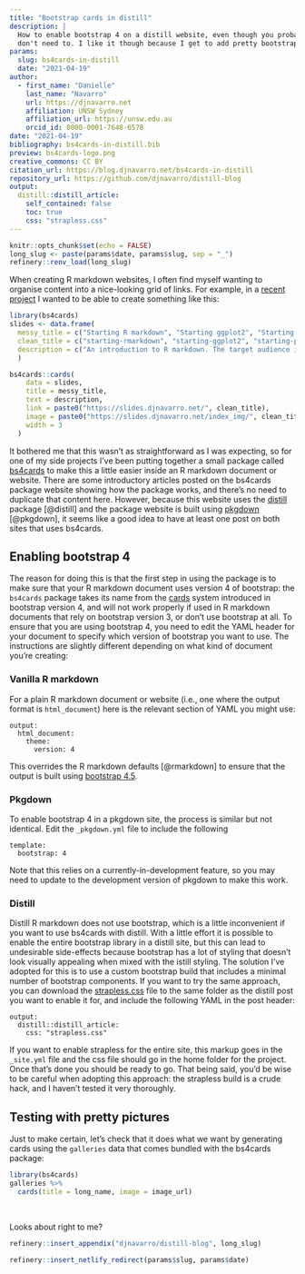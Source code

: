 ```yaml
---
title: "Bootstrap cards in distill"
description: |
  How to enable bootstrap 4 on a distill website, even though you probably 
  don't need to. I like it though because I get to add pretty bootstrap cards
params:
  slug: bs4cards-in-distill
  date: "2021-04-19"
author:
  - first_name: "Danielle"
    last_name: "Navarro"
    url: https://djnavarro.net
    affiliation: UNSW Sydney
    affiliation_url: https://unsw.edu.au
    orcid_id: 0000-0001-7648-6578
date: "2021-04-19"
bibliography: bs4cards-in-distill.bib
preview: bs4cards-logo.png
creative_commons: CC BY
citation_url: https://blog.djnavarro.net/bs4cards-in-distill
repository_url: https://github.com/djnavarro/distill-blog
output:
  distill::distill_article:
    self_contained: false
    toc: true
    css: "strapless.css"
---
```



<!--------------- my typical setup ----------------->

```r
knitr::opts_chunk$set(echo = FALSE)
long_slug <- paste(params$date, params$slug, sep = "_")
refinery::renv_load(long_slug)
```



<!--------------- post begins here ----------------->


When creating R markdown websites, I often find myself wanting to organise content into a nice-looking grid of links. For example, in a [recent project](https://slides.djnavarro.net/) I wanted to be able to create something like this:

```r
library(bs4cards)
slides <- data.frame(
  messy_title = c("Starting R markdown", "Starting ggplot2", "Starting programming"),
  clean_title = c("starting-rmarkdown", "starting-ggplot2", "starting-programming"),
  description = c("An introduction to R markdown. The target audience is a novice R user with no previous experience with markdown.", "An introduction to ggplot2. The target audience is a novice user with no previous experience with R or ggplot2.", text = "This is primarily a tutorial on making generative art in R, but in doing so introduces core programming constructs and data structures. It is assumed the user has some previous experience with ggplot2.")
  )

bs4cards::cards(
    data = slides,
    title = messy_title,
    text = description,
    link = paste0("https://slides.djnavarro.net/", clean_title),
    image = paste0("https://slides.djnavarro.net/index_img/", clean_title, ".png"),
    width = 3
  )
```

It bothered me that this wasn't as straightforward as I was expecting, so for one of my side projects I've been putting together a small package called [bs4cards](https://bs4cards.djnavarro.net) to make this a little easier inside an R markdown document or website. There are some introductory articles posted on the bs4cards package website showing how the package works, and there's no need to duplicate that content here. However, because this website uses the [distill](https://rstudio.github.io/distill/) package [@distill] and the package website is built using [pkgdown](https://pkgdown.r-lib.org/) [@pkgdown], it seems like a good idea to have at least one post on both sites that uses bs4cards. 


## Enabling bootstrap 4

The reason for doing this is that the first step in using the package is to make sure that your R markdown document uses version 4 of bootstrap: the `bs4cards` package takes its name from the [cards](https://getbootstrap.com/docs/4.5/components/card/) system introduced in bootstrap version 4, and will not work properly if used in R markdown documents that rely on bootstrap version 3, or don't use bootstrap at all. To ensure that you are using bootstrap 4, you need to edit the YAML header for your document to specify which version of bootstrap you want to use. The instructions are slightly different depending on what kind of document you're creating:

### Vanilla R markdown

For a plain R markdown document or website (i.e., one where the output format is `html_document`) here is the relevant section of YAML you might use:

```
output:
  html_document:
    theme:
      version: 4
```

This overrides the R markdown defaults [@rmarkdown] to ensure that the output is built using [bootstrap 4.5](https://getbootstrap.com/docs/4.5/getting-started/introduction/). 

### Pkgdown

To enable bootstrap 4 in a pkgdown site, the process is similar but not identical. Edit the `_pkgdown.yml` file to include the following

```
template:
  bootstrap: 4
```

Note that this relies on a currently-in-development feature, so you may need to update to the development version of pkgdown to make this work.


### Distill

Distill R markdown does not use bootstrap, which is a little inconvenient if you want to use bs4cards with distill. With a little effort it is possible to enable the entire bootstrap library in a distill site, but this can lead to undesirable side-effects because bootstrap has a lot of styling that doesn't look visually appealing when mixed with the istill styling. The solution I've adopted for this is to use a custom bootstrap build that includes a minimal number of bootstrap components. If you want to try the same approach, you can download the [strapless.css](https://github.com/djnavarro/strapless/releases/download/0.0.0.9000/strapless.css) file to the same folder as the distill post you want to enable it for, and include the following YAML in the post header:

```
output:
  distill::distill_article:
    css: "strapless.css"
```

If you want to enable strapless for the entire site, this markup goes in the `_site.yml` file and the css file should go in the home folder for the project. Once that's done you should be ready to go. That being said, you'd be wise to be careful when adopting this approach: the strapless build is a crude hack, and I haven't tested it very thoroughly. 


## Testing with pretty pictures

Just to make certain, let's check that it does what we want by generating cards using the `galleries` data that comes bundled with the bs4cards package:

```r
library(bs4cards)
galleries %>% 
  cards(title = long_name, image = image_url)
```

<br>

Looks about right to me?





<!--------------- appendices go here ----------------->

```r
refinery::insert_appendix("djnavarro/distill-blog", long_slug)
```

<!--------------- miscellanea ----------------->

```r
refinery::insert_netlify_redirect(params$slug, params$date)
```

